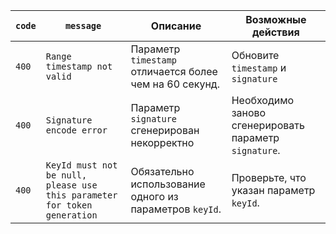 | `code` | `message` | Описание | Возможные действия |
| --- | --- | --- | --- |
| `400` | `Range timestamp not valid` | Параметр `timestamp` отличается более чем на 60 секунд. | Обновите `timestamp` и `signature` |
| `400` | `Signature encode error` | Параметр `signature` сгенерирован некорректно | Необходимо заново сгенерировать параметр `signature`. |
| `400` | `KeyId must not be null, please use this parameter for token generation` | Обязательно использование одного из параметров `keyId`. | Проверьте, что указан параметр `keyId`. |